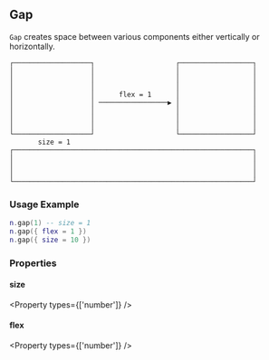 
## Gap

`Gap` creates space between various components either vertically or horizontally.

```
┌───────────────────┐                    ┌──────────────────┐
│                   │                    │                  │
│                   │                    │                  │
│                   │                    │                  │
│                   │      flex = 1      │                  │
│                   │ ─────────────────▶ │                  │
│                   │                    │                  │
│                   │                    │                  │
│                   │                    │                  │
└───────────────────┘                    └──────────────────┘
       size = 1
┌───────────────────────────────────────────────────────────┐
│                                                           │
│                                                           │
│                                                           │
└───────────────────────────────────────────────────────────┘
```

### Usage Example

```lua
n.gap(1) -- size = 1
n.gap({ flex = 1 })
n.gap({ size = 10 })
```

### Properties

#### size

<Property 
  types={['number']}
/>

#### flex

<Property 
  types={['number']}
/>

